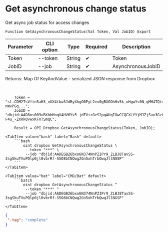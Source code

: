 ﻿---
sidebar_position: 5
---


# Get asynchronous change status
 Get async job status for access changes



`Function GetAsynchronousChangeStatus(Val Token, Val JobID) Export`

  | Parameter | CLI option | Type | Required | Description |
  |-|-|-|-|-|
  | Token | --token | String | &#x2714; | Token |
  | JobID | --job | String | &#x2714; | AsynchronousJobID |

  
  Returns:  Map Of KeyAndValue - serialized JSON response from Dropbox

<br/>




```bsl title="1C:Enterprise/OneScript code example"
    Token = "sl.CDM2TsVftn5aH3_nUX4tbw3JdByXhgO0FyL2ev0gBXGOhHv5k_uHgwYs0N_qMH4TQLm-nWvPGq...";
    JobID = "dbjid:AAD8ns009uBXhbHnqV4HV6Yv5_jdFVizGeS2pgAUqIOwCCQCXLYYjMJZjSuu3Gz0Nw-F4u_-ZXRk0vwxKFXTSmqC";

    Result = OPI_Dropbox.GetAsynchronousChangeStatus(Token, JobID);
```
 

 <Tabs>
  
    <TabItem value="bash" label="Bash" default>
        ```bash
            oint dropbox GetAsynchronousChangeStatus \
             --token "***" \
             --job "dbjid:AADEGB26bxo6N374NnPZIPr9_ZLBJ8TavSS-3sgSkuTVuPQlp0jl0vbrRf-S5O8bCNQwg2Gn5xhTrbQwqJllNGSP"
        ```
    </TabItem>
  
    <TabItem value="bat" label="CMD/Bat" default>
        ```batch
            oint dropbox GetAsynchronousChangeStatus ^
             --token "***" ^
             --job "dbjid:AADEGB26bxo6N374NnPZIPr9_ZLBJ8TavSS-3sgSkuTVuPQlp0jl0vbrRf-S5O8bCNQwg2Gn5xhTrbQwqJllNGSP"
        ```
    </TabItem>
</Tabs>


```json title="Result"
{
 ".tag": "complete"
}
```
